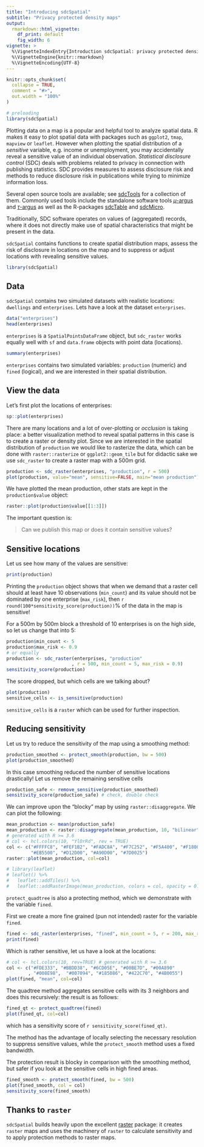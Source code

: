 ```yaml
---
title: "Introducing sdcSpatial"
subtitle: "Privacy protected density maps"
output: 
  rmarkdown::html_vignette:
    df_print: default
    fig_width: 6
vignette: >
  %\VignetteIndexEntry{Introduction sdcSpatial: privacy protected density maps}
  %\VignetteEngine{knitr::rmarkdown}
  %\VignetteEncoding{UTF-8}
---
```


```r
knitr::opts_chunk$set(
  collapse = TRUE,
  comment = "#>",
  out.width = "100%"
)

# preloading
library(sdcSpatial)
```

Plotting data on a map is a popular and helpful tool to analyze spatial data. 
R makes it easy to plot spatial data with packages such as `ggplot2`, 
`tmap`, `mapview` or `leaflet`. 
However when plotting the spatial distribution of a 
_sensitive_ variable, e.g. income or unemployment, 
you may accidentally reveal a sensitive value of an 
individual observation. 
_Statistical disclosure control_ (SDC) deals with problems related to privacy in connection with 
publishing statistics. SDC provides measures to assess disclosure risk and methods to 
reduce disclosure risk in publications while trying to minimize information loss.

Several open source tools are available; see [sdcTools](https://github.com/sdcTools) for a collection of them. Commonly used tools include the standalone software tools [$\mu$-argus](http://research.cbs.nl/casc/mu.htm) and [$\tau$-argus](http://research.cbs.nl/casc/tau.htm) as well as the R-packages [sdcTable](https://cran.r-project.org/package=sdcTable)
and [sdcMicro](https://cran.r-project.org/package=sdcMicro).

Traditionally, SDC software operates on values of (aggregated) records, where it does not directly make use of spatial characteristics that might be present in the data.

`sdcSpatial` contains  functions to create spatial distribution maps, 
assess the risk of disclosure in locations on the map and to suppress 
or adjust locations with revealing sensitive values.

```r
library(sdcSpatial)
```

## Data

`sdcSpatial` contains two simulated datasets with realistic locations: 
`dwellings` and `enterprises`.
Lets have a look at the dataset `enterprises`.

```r
data("enterprises")
head(enterprises)
```

`enterprises` is a `SpatialPointsDataFrame` object, but `sdc_raster` works
equally well with `sf` and `data.frame` objects with point data (locations).

```r
summary(enterprises)
```

`enterprises` contains two simulated variables: `production` (numeric) and 
`fined` (logical), and we are interested in their spatial distribution.

## View the data 

Let's first plot the locations of enterprises:

```r
sp::plot(enterprises)
```
There are many locations and a lot of over-plotting or _occlusion_ is taking 
place: a better visualization method to reveal spatial patterns in this case 
is to create
a raster or density plot. Since we are interested in the spatial distribution
of `production` we would like to rasterize the data, which can be done with 
`raster::rasterize` or `ggplot2::geom_tile` but for didactic sake we use
`sdc_raster` to create a raster map with a 500m grid.

```r
production <- sdc_raster(enterprises, "production", r = 500)
plot(production, value="mean", sensitive=FALSE, main="mean production")
```
We have plotted the mean production, other stats are kept in the `production$value` object:

```r
raster::plot(production$value[[1:3]])
```

The important question is:

> Can we publish this map or does it contain sensitive values?

## Sensitive locations

Let us see how many of the values are sensitive:

```r
print(production)
```
Printing the `production` object shows that when we demand that a raster cell 
should at least have 10 observations 
(`min_count`) and its value should not be dominated by one enterprise 
(`max_risk`), then `r round(100*sensitivity_score(production))`% of the data in the map is sensitive!

For a 500m by 500m block a threshold of 10 enterprises is on the high side, 
so let us change that into 5:

```r
production$min_count <- 5
production$max_risk <- 0.9
# or equally 
production <- sdc_raster(enterprises, "production"
                        , r = 500, min_count = 5, max_risk = 0.9)
sensitivity_score(production)
```
The score dropped, but which cells are we talking about?

```r
plot(production)
sensitive_cells <- is_sensitive(production)
```

`sensitive_cells` is a `raster` which can be used for further inspection. 

## Reducing sensitivity

Let us try to reduce the sensitivity of the map using a smoothing method:

```r
production_smoothed <- protect_smooth(production, bw = 500)
plot(production_smoothed)
```
In this case smoothing reduced the number of sensitive locations drastically! 
Let us remove the remaining sensitive cells

```r
production_safe <- remove_sensitive(production_smoothed)
sensitivity_score(production_safe) # check, double check
```

We can improve upon the "blocky" map by using `raster::disaggregate`. We can 
plot the following:

```r
mean_production <- mean(production_safe)
mean_production <- raster::disaggregate(mean_production, 10, "bilinear")
# generated with R >= 3.6
# col <- hcl.colors(10, "YlOrRd", rev = TRUE)
col <- c("#FFFFC8", "#FEF1B2", "#FADC8A", "#F7C252", "#F5A400", "#F18000", 
         "#EB5500", "#D12D00", "#A90D00", "#7D0025")
raster::plot(mean_production, col=col)

# library(leaflet)
# leaflet() %>% 
#   leaflet::addTiles() %>% 
#   leaflet::addRasterImage(mean_production, colors = col, opacity = 0.5)
```


`protect_quadtree` is also a protecting method, which we demonstrate with
the variable `fined`. 

First we create a more fine grained (pun not intended) raster for the variable
`fined`. 

```r
fined <- sdc_raster(enterprises, "fined", min_count = 5, r = 200, max_risk = 0.8)
print(fined)
```

Which is rather sensitive, let us have a look at the locations:
```r
# col <- hcl.colors(10, rev=TRUE) # generated with R >= 3.6
col <- c("#FDE333", "#BBDD38", "#6CD05E", "#00BE7D", "#00A890"
        , "#008E98",  "#007094", "#185086", "#422C70", "#4B0055")
plot(fined, "mean", col=col)
```

The quadtree method aggregates sensitive cells with its 3 neighbors and does this
recursively: the result is as follows:

```r
fined_qt <- protect_quadtree(fined)
plot(fined_qt, col=col)
```
which has a sensitivity score of `r sensitivity_score(fined_qt)`.

The method has the advantage of locally selecting the necessary resolution to 
suppress sensitive values, while the `protect_smooth` method uses a fixed bandwidth.

The protection result is blocky in comparison with the smoothing method, but safer if you 
look at the sensitive cells in high fined areas.
```r
fined_smooth <- protect_smooth(fined, bw = 500)
plot(fined_smooth, col = col)
sensitivity_score(fined_smooth)
```



## Thanks to `raster`

`sdcSpatial` builds heavily upon the excellent [raster](https://cran.r-project.org/package=raster) package: it creates `raster` maps and uses the machinery of `raster` to calculate sensitivity
and to apply protection methods to raster maps. 

